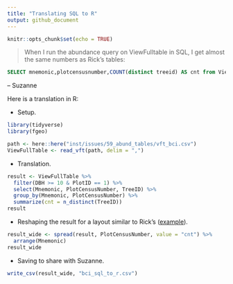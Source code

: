 ```yaml
---
title: "Translating SQL to R"
output: github_document
---
```


```r
knitr::opts_chunk$set(echo = TRUE)
```

> When I run the abundance query on ViewFulltable in SQL, I get almost the same numbers as Rick’s tables:

```sql
SELECT mnemonic,plotcensusnumber,COUNT(distinct treeid) AS cnt from ViewFullTable WHERE dbh>=10  and plotid=1 GROUP BY mnemonic, plotcensusnumber;
```

-- Suzanne

Here is a translation in R:

* Setup.

```r
library(tidyverse)
library(fgeo)

path <- here::here("inst/issues/59_abund_tables/vft_bci.csv")
ViewFullTable <- read_vft(path, delim = ",")
```

* Translation.

```r
result <- ViewFullTable %>% 
  filter(DBH >= 10 & PlotID == 1) %>% 
  select(Mnemonic, PlotCensusNumber, TreeID) %>% 
  group_by(Mnemonic, PlotCensusNumber) %>% 
  summarize(cnt = n_distinct(TreeID))
result
```

* Reshaping the result for a layout similar to Rick's ([example](https://forestgeo.si.edu/bci-abundance-all-tree-species-50-ha-plot-1982-2005-trees)).

```r
result_wide <- spread(result, PlotCensusNumber, value = "cnt") %>% 
  arrange(Mnemonic)
result_wide
```

* Saving to share with Suzanne.

```r
write_csv(result_wide, "bci_sql_to_r.csv")
```

